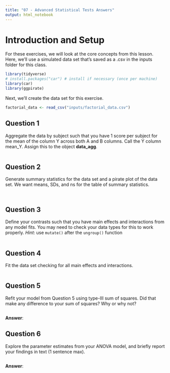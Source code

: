 ```yaml
---
title: "07 - Advanced Statistical Tests Answers"
output: html_notebook
---
```


# Introduction and Setup

For these exercises, we will look at the core concepts from this lesson. Here, we'll use a simulated data set that's saved as a .csv in the inputs folder for this class.

```r
library(tidyverse)
# install.packages("car") # install if necessary (once per machine)
library(car)
library(ggpirate)
```

Next, we'll create the data set for this exercise.

```r
factorial_data <- read_csv("inputs/factorial_data.csv")
```

## Question 1

Aggregate the data by subject such that you have 1 score per subject for the mean of the column Y across both A and B columns. Call the Y column mean_Y. Assign this to the object **data_agg**.

```r

```

## Question 2

Generate summary statistics for the data set and a pirate plot of the data set. We want means, SDs, and ns for the table of summary statistics.

```r

```

```r

```

## Question 3

Define your contrasts such that you have main effects and interactions from any model fits. You may need to check your data types for this to work properly. 
*Hint*: use `mutate()` after the `ungroup()` function

```r

```

## Question 4

Fit the data set checking for all main effects and interactions.

```r

```

## Question 5

Refit your model from Question 5 using type-III sum of squares. Did that make any difference to your sum of squares? Why or why not?

```r

```

**Answer**: 

## Question 6

Explore the parameter estimates from your ANOVA model, and briefly report your findings in text (1 sentence max).

```r

```

**Answer**: 
